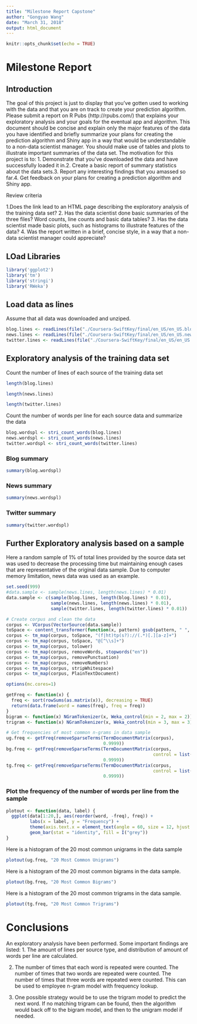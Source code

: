 ---
title: "Milestone Report Capstone"
author: "Gongyao Wang"
date: "March 31, 2018"
output: html_document
---

```{r setup, include=FALSE}
knitr::opts_chunk$set(echo = TRUE)
```

# Milestone Report
## Introduction
The goal of this project is just to display that you've gotten used to working with the data and that you are on track to create your prediction algorithm. Please submit a report on R Pubs (http://rpubs.com/) that explains your exploratory analysis and your goals for the eventual app and algorithm. This document should be concise and explain only the major features of the data you have identified and briefly summarize your plans for creating the prediction algorithm and Shiny app in a way that would be understandable to a non-data scientist manager. You should make use of tables and plots to illustrate important summaries of the data set. The motivation for this project is to: 1. Demonstrate that you've downloaded the data and have successfully loaded it in.2. Create a basic report of summary statistics about the data sets.3. Report any interesting findings that you amassed so far.4. Get feedback on your plans for creating a prediction algorithm and Shiny app.

Review criteria

1.Does the link lead to an HTML page describing the exploratory analysis of the training data set?
2. Has the data scientist done basic summaries of the three files? Word counts, line counts and basic data tables?
3. Has the data scientist made basic plots, such as histograms to illustrate features of the data?
4. Was the report written in a brief, concise style, in a way that a non-data scientist manager could appreciate?

## LOad Libraries
```{r, warning=FALSE}
library('ggplot2')
library('tm')
library('stringi')
library('RWeka')
```


## Load data as lines
Assume that all data was downloaded and unziped.
```{r, warning=FALSE}
blog.lines <- readLines(file("./Coursera-SwiftKey/final/en_US/en_US.blogs.txt"))
news.lines <- readLines(file("./Coursera-SwiftKey/final/en_US/en_US.news.txt"))
twitter.lines <- readLines(file("./Coursera-SwiftKey/final/en_US/en_US.twitter.txt"))
```

## Exploratory analysis of the training data set
Count the number of lines of each source of the training data set
```{r}
length(blog.lines)
```

```{r}
length(news.lines)
```

```{r}
length(twitter.lines)
```

Count the number of words per line for each source data and summarize the data
```{r}
blog.wordspl <- stri_count_words(blog.lines)
news.wordspl <- stri_count_words(news.lines)
twitter.wordspl <- stri_count_words(twitter.lines)
```

### Blog summary
```{r}
summary(blog.wordspl)
```

### News summary
```{r}
summary(news.wordspl)
```

### Twitter summary
```{r, warning=FALSE}
summary(twitter.wordspl)
```

## Further Exploratory analysis based on a sample
Here a random sample of 1% of total lines provided by the source data set was used to decrease the processing time but maintaining enough cases that are representative of the original data sample. Due to computer memory limitation, news data was used as an example.
```{r, warning=FALSE}
set.seed(999)
#data.sample <- sample(news.lines, length(news.lines) * 0.01)
data.sample <- c(sample(blog.lines, length(blog.lines) * 0.01),
                 sample(news.lines, length(news.lines) * 0.01),
                 sample(twitter.lines, length(twitter.lines) * 0.01))

# Create corpus and clean the data
corpus <- VCorpus(VectorSource(data.sample))
toSpace <- content_transformer(function(x, pattern) gsub(pattern, " ", x))
corpus <- tm_map(corpus, toSpace, "(f|ht)tp(s?)://(.*)[.][a-z]+")
corpus <- tm_map(corpus, toSpace, "@[^\\s]+")
corpus <- tm_map(corpus, tolower)
corpus <- tm_map(corpus, removeWords, stopwords("en"))
corpus <- tm_map(corpus, removePunctuation)
corpus <- tm_map(corpus, removeNumbers)
corpus <- tm_map(corpus, stripWhitespace)
corpus <- tm_map(corpus, PlainTextDocument)
```

```{r}
options(mc.cores=1)

getFreq <- function(x) {
  freq <- sort(rowSums(as.matrix(x)), decreasing = TRUE)
  return(data.frame(word = names(freq), freq = freq))
}
bigram <- function(x) NGramTokenizer(x, Weka_control(min = 2, max = 2))
trigram <- function(x) NGramTokenizer(x, Weka_control(min = 3, max = 3))

# Get frequencies of most common n-grams in data sample
ug.freq <- getFreq(removeSparseTerms(TermDocumentMatrix(corpus), 
                                     0.9999))
bg.freq <- getFreq(removeSparseTerms(TermDocumentMatrix(corpus, 
                                                        control = list(tokenize = bigram)),
                                     0.9999))
tg.freq <- getFreq(removeSparseTerms(TermDocumentMatrix(corpus, 
                                                        control = list(tokenize = trigram)),
                                     0.9999))
```



### Plot the frequency of the number of words per line from the sample
```{r, warning=FALSE}
plotout <- function(data, label) {
  ggplot(data[1:20,], aes(reorder(word, -freq), freq)) +
         labs(x = label, y = "Frequency") +
         theme(axis.text.x = element_text(angle = 60, size = 12, hjust = 1)) +
         geom_bar(stat = "identity", fill = I("grey"))
}
```

Here is a histogram of the 20 most common unigrams in the data sample
```{r}
plotout(ug.freq, "20 Most Common Unigrams")
```

Here is a histogram of the 20 most common bigrams in the data sample.
```{r}
plotout(bg.freq, "20 Most Common Bigrams")
```

Here is a histogram of the 20 most common trigrams in the data sample.
```{r}
plotout(tg.freq, "20 Most Common Trigrams")
```



# Conclusions
An exploratory analysis have been performed. Some important findings are listed:
1. The amount of lines per source type, and distribution of amount of words per line are calculated.

2. The number of times that each word is repeated were counted. The number of times that two words are repeated were counted. The number of times that three words are repeated were counted. This can be used to employee n-gram model with frequency lookup.

3. One possible strategy would be to use the trigram model to predict the next word. If no matching trigram can be found, then the algorithm would back off to the bigram model, and then to the unigram model if needed.






